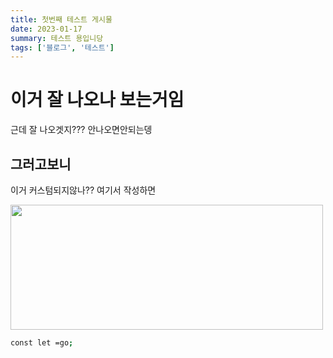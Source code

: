 ```yaml
---
title: 첫번째 테스트 게시물
date: 2023-01-17
summary: 테스트 용입니당
tags: ['블로그', '테스트']
---
```


# 이거 잘 나오나 보는거임

근데 잘 나오겟지???
안나오면안되는뎅

## 그러고보니

이거 커스텀되지않나??
여기서 작성하면

<img src="https://upload.wikimedia.org/wikipedia/commons/0/0c/Mount_Everest%2C_Himalayas.jpg" width="500" height="200" />

```bash
const let =go;
```
